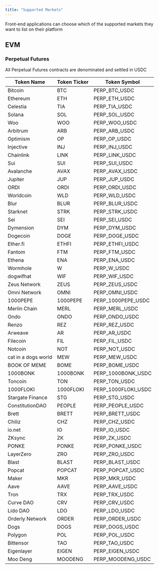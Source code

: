 ```yaml
---
title: "Supported Markets"
---
```


<Note>
  Front-end applications can choose which of the supported markets they want to list on their
  platform
</Note>

## EVM

### Perpetual Futures

<Note>All Perpetual Futures contracts are denominated and settled in USDC</Note>

| Token Name          | Token Ticker | Token Symbol        |
|---------------------|--------------|---------------------|
| Bitcoin             | BTC          | PERP_BTC_USDC       |
| Ethereum            | ETH          | PERP_ETH_USDC       |
| Celestia            | TIA          | PERP_TIA_USDC       |
| Solana              | SOL          | PERP_SOL_USDC       |
| Woo                 | WOO          | PERP_WOO_USDC       |
| Arbitrum            | ARB          | PERP_ARB_USDC       |
| Optimism            | OP           | PERP_OP_USDC        |
| Injective           | INJ          | PERP_INJ_USDC       |
| Chainlink           | LINK         | PERP_LINK_USDC      |
| Sui                 | SUI          | PERP_SUI_USDC       |
| Avalanche           | AVAX         | PERP_AVAX_USDC      |
| Jupiter             | JUP          | PERP_JUP_USDC       |
| ORDI                | ORDI         | PERP_ORDI_USDC      |
| Worldcoin           | WLD          | PERP_WLD_USDC       |
| Blur                | BLUR         | PERP_BLUR_USDC      |
| Starknet            | STRK         | PERP_STRK_USDC      |
| Sei                 | SEI          | PERP_SEI_USDC       |
| Dymension           | DYM          | PERP_DYM_USDC       |
| Dogecoin            | DOGE         | PERP_DOGE_USDC      |
| Ether.fi            | ETHFI        | PERP_ETHFI_USDC     |
| Fantom              | FTM          | PERP_FTM_USDC       |
| Ethena              | ENA          | PERP_ENA_USDC       |
| Wormhole            | W            | PERP_W_USDC         |
| dogwifhat           | WIF          | PERP_WIF_USDC       |
| Zeus Network        | ZEUS         | PERP_ZEUS_USDC      |
| Omni Network        | OMNI         | PERP_OMNI_USDC      |
| 1000PEPE            | 1000PEPE     | PERP_1000PEPE_USDC  |
| Merlin Chain        | MERL         | PERP_MERL_USDC      |
| Ondo                | ONDO         | PERP_ONDO_USDC      |
| Renzo               | REZ          | PERP_REZ_USDC       |
| Arweave             | AR           | PERP_AR_USDC        |
| Filecoin            | FIL          | PERP_FIL_USDC       |
| Notcoin             | NOT          | PERP_NOT_USDC       |
| cat in a dogs world | MEW          | PERP_MEW_USDC       |
| BOOK OF MEME        | BOME         | PERP_BOME_USDC      |
| 1000BONK            | 1000BONK     | PERP_1000BONK_USDC  |
| Toncoin             | TON          | PERP_TON_USDC       |
| 1000FLOKI           | 1000FLOKI    | PERP_1000FLOKI_USDC |
| Stargate Finance    | STG          | PERP_STG_USDC       |
| ConstitutionDAO     | PEOPLE       | PERP_PEOPLE_USDC    |
| Brett               | BRETT        | PERP_BRETT_USDC     |
| Chiliz              | CHZ          | PERP_CHZ_USDC       |
| io.net              | IO           | PERP_IO_USDC        |
| ZKsync              | ZK           | PERP_ZK_USDC        |
| PONKE               | PONKE        | PERP_PONKE_USDC     |
| LayerZero           | ZRO          | PERP_ZRO_USDC       |
| Blast               | BLAST        | PERP_BLAST_USDC     |
| Popcat              | POPCAT       | PERP_POPCAT_USDC    |
| Maker               | MKR          | PERP_MKR_USDC       |
| Aave                | AAVE         | PERP_AAVE_USDC      |
| Tron                | TRX          | PERP_TRX_USDC       |
| Curve DAO           | CRV          | PERP_CRV_USDC       |
| Lido DAO            | LDO          | PERP_LDO_USDC       |
| Orderly Network     | ORDER        | PERP_ORDER_USDC     |
| Dogs                | DOGS         | PERP_DOGS_USDC      |
| Polygon             | POL          | PERP_POL_USDC       |
| Bittensor           | TAO          | PERP_TAO_USDC       |
| Eigenlayer          | EIGEN        | PERP_EIGEN_USDC     |
| Moo Deng            | MOODENG      | PERP_MOODENG_USDC   |

